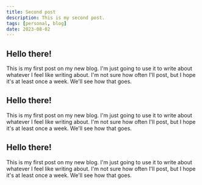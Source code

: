 ```yaml
---
title: Second post
description: This is my second post.
tags: [personal, blog]
date: 2023-08-02
---
```


## Hello there!

This is my first post on my new blog. I'm just going to use it to write about
whatever I feel like writing about. I'm not sure how often I'll post, but I hope it's at least once a week.
We'll see how that goes.

## Hello there!

This is my first post on my new blog. I'm just going to use it to write about
whatever I feel like writing about. I'm not sure how often I'll post, but I hope it's at least once a week.
We'll see how that goes.

## Hello there!

This is my first post on my new blog. I'm just going to use it to write about
whatever I feel like writing about. I'm not sure how often I'll post, but I hope it's at least once a week.
We'll see how that goes.
